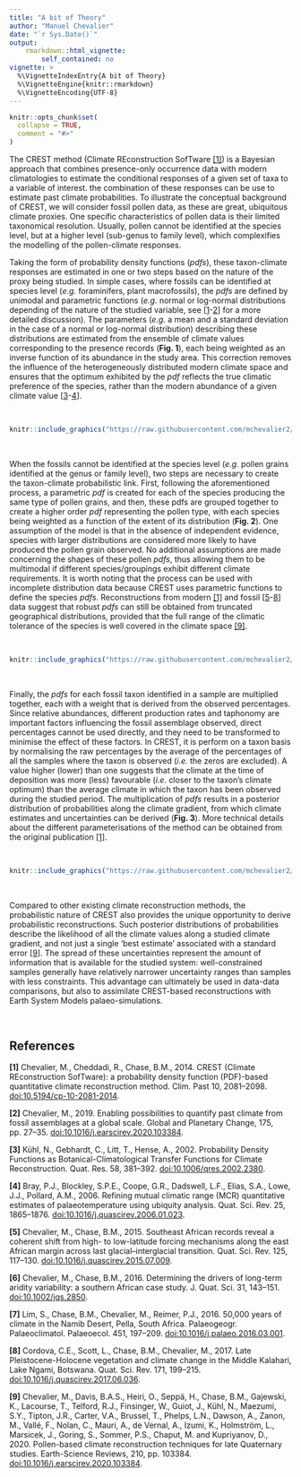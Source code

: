```yaml
---
title: "A bit of Theory"
author: "Manuel Chevalier"
date: "`r Sys.Date()`"
output:
    rmarkdown::html_vignette:
        self_contained: no
vignette: >
  %\VignetteIndexEntry{A bit of Theory}
  %\VignetteEngine{knitr::rmarkdown}
  %\VignetteEncoding{UTF-8}
---
```


```r
knitr::opts_chunk$set(
  collapse = TRUE,
  comment = "#>"
)
```

The CREST method (Climate REconstruction SofTware [[1]](#chevalier_2014)) is a Bayesian approach that combines presence-only occurrence data with modern climatologies to estimate the conditional responses of a given set of taxa to a variable of interest. the combination of these responses can be use to estimate past climate probabilities. To illustrate the conceptual background of CREST, we will consider fossil pollen data, as these are great, ubiquitous climate proxies. One specific characteristics of pollen data is their limited taxonomical resolution. Usually, pollen cannot be identified at the species level, but at a higher level (sub-genus to family level), which complexifies the modelling of the pollen-climate responses.

Taking the form of probability density functions (*pdfs*), these taxon-climate responses are estimated in one or two steps based on the nature of the proxy being studied. In simple cases, where fossils can be identified at species level (*e.g.* foraminifers, plant macrofossils), the *pdfs* are defined by unimodal and parametric functions (*e.g.* normal or log-normal distributions depending of the nature of the studied variable, see [[1](#chevalier_2014)-[2](#chevalier2019)] for a more detailed discussion). The parameters (*e.g.* a mean and a standard deviation in the case of a normal or log-normal distribution) describing these distributions are estimated from the ensemble of climate values corresponding to the presence records (**Fig. 1**), each being weighted as an inverse function of its abundance in the study area. This correction removes the influence of the heterogeneously distributed modern climate space and ensures that the optimum exhibited by the *pdf* reflects the true climatic preference of the species, rather than the modern abundance of a given climate value [[3](#kuhl2002)-[4](#bray2006)].

<br >

```r
knitr::include_graphics("https://raw.githubusercontent.com/mchevalier2/crestr/master/docs/articles/theory_files/figure-html/crest-01.png")
```

<br >

When the fossils cannot be identified at the species level (*e.g.* pollen grains identified at the genus or family level), two steps are necessary to create the taxon-climate probabilistic link. First, following the aforementioned process, a parametric *pdf* is created for each of the species producing the same type of pollen grains, and then, these pdfs are grouped together to create a higher order _pdf_ representing the pollen type, with each species being weighted as a function of the extent of its distribution (**Fig. 2**). One assumption of the model is that in the absence of independent evidence, species with larger distributions are considered more likely to have produced the pollen grain observed. No additional assumptions are made concerning the shapes of these pollen _pdfs_, thus allowing them to be multimodal if different species/groupings exhibit different climate requirements. It is worth noting that the process can be used with incomplete distribution data because CREST uses parametric functions to define the species _pdfs_. Reconstructions from modern [[1]](#chevalier_2014) and fossil [[5](#cc15)-[8](#cordova2017)] data suggest that robust _pdfs_ can still be obtained from truncated geographical distributions, provided that the full range of the climatic tolerance of the species is well covered in the climate space [[9]](#chevalier2020).

<br >

```r
knitr::include_graphics("https://raw.githubusercontent.com/mchevalier2/crestr/master/docs/articles/theory_files/figure-html/crest-02.png")
```

<br >

Finally, the _pdfs_ for each fossil taxon identified in a sample are multiplied together, each with a weight that is derived from the observed percentages. Since relative abundances, different production rates and taphonomy are important factors influencing the fossil assemblage observed, direct percentages cannot be used directly, and they need to be transformed to minimise the effect of these factors. In CREST, it is perform on a taxon basis by normalising the raw percentages by the average of the percentages of all the samples where the taxon is observed (_i.e._ the zeros are excluded). A value higher (lower) than one suggests that the climate at the time of deposition was more (less) favourable (_i.e._ closer to the taxon's climate optimum) than the average climate in which the taxon has been observed during the studied period. The multiplication of _pdfs_ results in a posterior distribution of probabilities along the climate gradient, from which climate estimates and uncertainties can be derived (**Fig. 3**). More technical details about the different parameterisations of the method can be obtained from the original publication [[1]](#chevalier_2014).

<br >

```r
knitr::include_graphics("https://raw.githubusercontent.com/mchevalier2/crestr/master/docs/articles/theory_files/figure-html/crest-03.png")
```

<br >

Compared to other existing climate reconstruction methods, the probabilistic nature of CREST also provides the unique opportunity to derive probabilistic reconstructions. Such posterior distributions of probabilities describe the likelihood of all the climate values along a studied climate gradient, and not just a single 'best estimate' associated with a standard error [[9]](#chevalier2020). The spread of these uncertainties represent the amount of information that is available for the studied system: well-constrained samples generally have relatively narrower uncertainty ranges than samples with less constraints. This advantage can ultimately be used in data-data comparisons, but also to assimilate CREST-based reconstructions with Earth System Models palaeo-simulations.


<br >

## References {#ref}

**[1]** <a id="chevalier_2014"></a> Chevalier, M., Cheddadi, R., Chase, B.M., 2014. CREST (Climate REconstruction SofTware): a probability density function (PDF)-based quantitative climate reconstruction method. Clim. Past 10, 2081–2098. [doi:10.5194/cp-10-2081-2014](http://www.doi.org/10.5194/cp-10-2081-2014){target="_blank"}.

**[2]** <a id="chevalier2019"></a> Chevalier, M., 2019. Enabling possibilities to quantify past climate from fossil assemblages at a global scale. Global and Planetary Change, 175, pp. 27–35. [doi:10.1016/j.earscirev.2020.103384](http://www.doi.org/10.1016/j.earscirev.2020.103384){target="_blank"}.

**[3]** <a id="kuhl2002"></a> Kühl, N., Gebhardt, C., Litt, T., Hense, A., 2002. Probability Density Functions as Botanical-Climatological Transfer Functions for Climate Reconstruction. Quat. Res. 58, 381–392. [doi:10.1006/qres.2002.2380](https://www.sciencedirect.com/science/article/abs/pii/S003358940292380X){target="_blank"}.

**[4]** <a id="bray2006"></a> Bray, P.J., Blockley, S.P.E., Coope, G.R., Dadswell, L.F., Elias, S.A., Lowe, J.J., Pollard, A.M., 2006. Refining mutual climatic range (MCR) quantitative estimates of palaeotemperature using ubiquity analysis. Quat. Sci. Rev. 25, 1865–1876. [doi:10.1016/j.quascirev.2006.01.023](http://www.doi.org/10.1016/j.quascirev.2006.01.023){target="_blank"}.

**[5]** <a id="cc15"></a> Chevalier, M., Chase, B.M., 2015. Southeast African records reveal a coherent shift from high- to low-latitude forcing mechanisms along the east African margin across last glacial–interglacial transition. Quat. Sci. Rev. 125, 117–130. [doi:10.1016/j.quascirev.2015.07.009](http://www.doi.org/10.1016/j.quascirev.2015.07.009){target="_blank"}.

**[6]** <a id="cc16"></a> Chevalier, M., Chase, B.M., 2016. Determining the drivers of long-term aridity variability: a southern African case study. J. Quat. Sci. 31, 143–151. [doi:10.1002/jqs.2850](http://www.doi.org/10.1002/jqs.2850){target="_blank"}.

**[7]** <a id="lim2016"></a> Lim, S., Chase, B.M., Chevalier, M., Reimer, P.J., 2016. 50,000 years of climate in the Namib Desert, Pella, South Africa. Palaeogeogr. Palaeoclimatol. Palaeoecol. 451, 197–209. [doi:10.1016/j.palaeo.2016.03.001](http://www.doi.org/10.1016/j.palaeo.2016.03.001){target="_blank"}.

**[8]** <a id="cordova2017"></a> Cordova, C.E., Scott, L., Chase, B.M., Chevalier, M., 2017. Late Pleistocene-Holocene vegetation and climate change in the Middle Kalahari, Lake Ngami, Botswana. Quat. Sci. Rev. 171, 199–215. [doi:10.1016/j.quascirev.2017.06.036](http://www.doi.org/10.1016/j.quascirev.2017.06.036){target="_blank"}.

**[9]** <a id="chevalier2020"></a> Chevalier, M., Davis, B.A.S., Heiri, O., Seppä, H., Chase, B.M., Gajewski, K., Lacourse, T., Telford, R.J., Finsinger, W., Guiot, J., Kühl, N., Maezumi, S.Y., Tipton, J.R., Carter, V.A., Brussel, T., Phelps, L.N., Dawson, A., Zanon, M., Vallé, F., Nolan, C., Mauri, A., de Vernal, A., Izumi, K., Holmström, L., Marsicek, J., Goring, S., Sommer, P.S., Chaput, M. and Kupriyanov, D., 2020. Pollen-based climate reconstruction techniques for late Quaternary studies. Earth-Science Reviews, 210, pp. 103384. [doi:10.1016/j.earscirev.2020.103384](http://www.doi.org/10.1016/j.earscirev.2020.103384){target="_blank"}.

<br >

